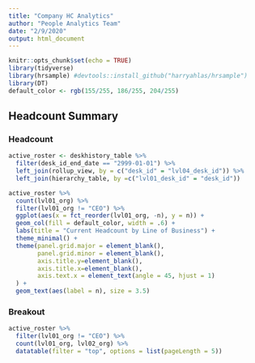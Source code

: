 ```yaml
---
title: "Company HC Analytics"
author: "People Analytics Team"
date: "2/9/2020"
output: html_document
---
```


```r
knitr::opts_chunk$set(echo = TRUE)
library(tidyverse)
library(hrsample) #devtools::install_github("harryahlas/hrsample")
library(DT)
default_color <- rgb(155/255, 186/255, 204/255)
```

## Headcount Summary {.tabset}

### Headcount

```r
active_roster <- deskhistory_table %>% 
  filter(desk_id_end_date == "2999-01-01") %>% 
  left_join(rollup_view, by = c("desk_id" = "lvl04_desk_id")) %>% 
  left_join(hierarchy_table, by =c("lvl01_desk_id" = "desk_id"))

active_roster %>% 
  count(lvl01_org) %>% 
  filter(lvl01_org != "CEO") %>% 
  ggplot(aes(x = fct_reorder(lvl01_org, -n), y = n)) +
  geom_col(fill = default_color, width = .6) +
  labs(title = "Current Headcount by Line of Business") +
  theme_minimal() +
  theme(panel.grid.major = element_blank(), 
        panel.grid.minor = element_blank(),
        axis.title.y=element_blank(),
        axis.title.x=element_blank(),
        axis.text.x = element_text(angle = 45, hjust = 1)
  ) +
  geom_text(aes(label = n), size = 3.5)
```

### Breakout
```r
active_roster %>% 
  filter(lvl01_org != "CEO") %>% 
  count(lvl01_org, lvl02_org) %>% 
  datatable(filter = "top", options = list(pageLength = 5))
```


